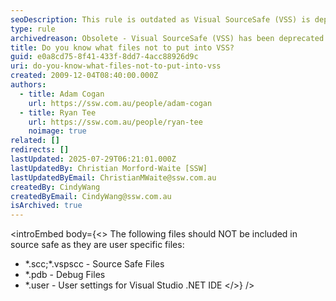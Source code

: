 ```yaml
---
seoDescription: This rule is outdated as Visual SourceSafe (VSS) is deprecated. Modern source control systems like Git are now industry standards. Updated guidance focuses on best practices for excluding files in Git repositories.
type: rule
archivedreason: Obsolete - Visual SourceSafe (VSS) has been deprecated. Use Git or other modern source control systems. See https://www.ssw.com.au/rules/do-you-know-how-to-use-git-effectively/
title: Do you know what files not to put into VSS?
guid: e0a8cd75-8f41-433f-8dd7-4acc88926d9c
uri: do-you-know-what-files-not-to-put-into-vss
created: 2009-12-04T08:40:00.000Z
authors:
  - title: Adam Cogan
    url: https://ssw.com.au/people/adam-cogan
  - title: Ryan Tee
    url: https://ssw.com.au/people/ryan-tee
    noimage: true
related: []
redirects: []
lastUpdated: 2025-07-29T06:21:01.000Z
lastUpdatedBy: Christian Morford-Waite [SSW]
lastUpdatedByEmail: ChristianMWaite@ssw.com.au
createdBy: CindyWang
createdByEmail: CindyWang@ssw.com.au
isArchived: true
---
```


<introEmbed
  body={<>
The following files should NOT be included in source safe as they are user specific files:

* \*.scc;\*.vspscc - Source Safe Files
* \*.pdb - Debug Files
* \*.user - User settings for Visual Studio .NET IDE
  </>}
/>
